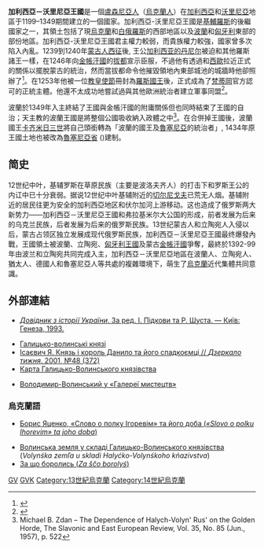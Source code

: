 {{Infobox former country
|native_name                     = Галицько-Волинське королівство
|conventional_long_name          = 加利西亞－沃里尼亞
|common_name                     = 加利西亞－沃里尼亞
|continent                       = 歐洲
|region                          = 東歐
|year_start                      = 1199年
|year_end                        = 1349年
|date_start                      =
|date_end                        =
|event_start                     =
|event_end                       =
|p1                              = Principality of Halych
|image_p1                        = [[File:Alex_K_Halych_2.svg|30px]]
|p2                              = Principality of Volyn
|image_p2                        = [[File:Alex_Volhynia.svg|30px]]
|s1                              = 波蘭王國 (1025年–1385年)
|image_s1                         = [[File:Alex_K_Kingdom_of_Poland-flag.svg|30px]]
|s2                              = 立陶宛大公國
|image_s2                        = [[File:Coat_of_Arms_of_Lithuania.svg|30px]]
|image_flag                      = Alex K Halych-Volhynia-flag.svg
|image_coat                      = Alex K Halych-Volhynia.svg
|coa_size                        = 77px
|image_map                       = Kingdom of Galicia Volhynia Rus' Ukraine 1245 1349.jpg
|image_map_caption               = 王國於13-14世紀之版圖 (深綠色)
|religion                        = [[東正教|東正教]]
|capital                         = [[弗拉基米爾-沃倫斯基|弗拉基米爾-沃倫斯基]]、[[海烏姆|海烏姆]]、[[加利奇_(烏克蘭)|加利奇]]、[[利維夫|利維夫]]
|government_type                 = [[君主制|君主制]]
|legislature                     =
|title_leader                    = [[親王|親王]]、[[國王|國王]]
|leader1                         = [[Roman_the_Great|Roman the Great]]
|year_leader1                    = 1199–1205
|leader2                         = [[Daniel_of_Galicia|Daniel of Galicia]]
|year_leader2                    = 1211—1264
|leader3                         = [[Lev_I_of_Galicia|Lev I of Galicia]]
|year_leader3                    = 1293—1301
|leader4                         = [[Yuri_I_of_Galicia|Yuri I of Galicia]]
|year_leader4                    = 1301—1308
|leader5                         = [[Andrew_of_Galicia|Andrew of Galicia]] і<br /> [[Lev_II_of_Galicia|Lev II of Galicia]]
|year_leader5                    = 1308—1323
|leader6                         = [[Bolesław_Jerzy_of_Mazovia|Yuri II]]
|year_leader6                    = 1323—1340
|leader7                         = [[Liubartas|Lubart-Dmitry Giedyminowicz]]
|year_leader7                    = 1340—1349
|year_deputy1                    =
|common_languages                = [[古東斯拉夫語|古東斯拉夫語]]
|currency                        =
}}
'''加利西亞－沃里尼亞王國'''是一個[[盧森尼亞人|盧森尼亞人]]（[[烏克蘭人|烏克蘭人]]）在[[加利西亞_(東歐)|加利西亞]]和[[沃里尼亞|沃里尼亞]]地區于1199–1349期間建立的一個國家。加利西亞-沃里尼亞王國是[[基輔羅斯|基輔羅斯]]的後繼國家之一，其領土包括了現[[烏克蘭|烏克蘭]]和[[白俄羅斯|白俄羅斯]]的西部地區以及[[波蘭|波蘭]]和[[匈牙利|匈牙利]]東部的部份地區。加利西亞-沃里尼亞王國君主權力較弱，而貴族權力較強，國家曾多次陷入內亂。1239到1240年[[蒙古征服基辅罗斯|蒙古人西征]]後, 王公[[加利西亚的丹尼尔|加利西亚的丹尼尔]]被迫和其他羅斯諸王一樣，在1246年向[[金帳汗國|金帳汗國]]的[[拔都|拔都]]宣示臣服，不過他有透過和[[西歐|西歐]]拉近正式的關係以擺脫蒙古的統治，然而當拔都命令他摧毀領地內東部城池的城牆時他卻照辦了<ref>{{Cite journal|last=Buchstein|first=Fred|last2=Saunders|first2=J. J.|date=October 2001|title=The History of the Mongol Conquests|url=http://dx.doi.org/10.2307/2677636|journal=The Journal of Military History|volume=65|issue=4|pages=1081|doi=10.2307/2677636|issn=0899-3718}}</ref>。在1253年他被一位[[教皇使節|教皇使節]]冊封為[[羅斯國王|羅斯國王]]後，正式成為了[[梵蒂岡|梵蒂岡]]官方認可的正統主體。他還不太成功地嘗試過與其他歐洲統治者建立軍事同盟<ref>{{Cite web |url=http://www.encyclopediaofukraine.com/display.asp?AddButton=pages%5CG%5CA%5CGalicia6VolhyniaPrincipalityof.htm |title=Principality of Galicia-Volhynia. |access-date=2022-06-07 |archive-date=2016-03-04 |archive-url=https://web.archive.org/web/20160304185446/http://encyclopediaofukraine.com/display.asp?addbutton=pages%5Cg%5Ca%5Cgalicia6volhyniaprincipalityof.htm }}</ref>。

波蘭於1349年入主終結了王國與金帳汗國的附庸關係但也同時結束了王國的自治；天主教的波蘭王國是將整個公國吸收納入政體之中<ref name="Michael B 1957 p. 522">Michael B. Zdan – The Dependence of Halych-Volyn' Rus' on the Golden Horde, The Slavonic and East European Review, Vol. 35, No. 85 (Jun., 1957), p. 522</ref>。在合併掉王國後，波蘭國王[[卡齐米日三世|卡齐米日三世]]將自己頭銜轉為「波蘭的國王及[[魯塞尼亞|魯塞尼亞]]的統治者」, 1434年原王國土地也被改為[[魯塞尼亞省|魯塞尼亞省]] ({{lang-la|Palatinatus Russiae}})建制。

==简史==
12世纪中叶，基辅罗斯在草原民族（主要是波洛夫齐人）的打击下和罗斯王公的内讧中已十分衰弱。据说12世纪中叶基辅附近的[[切尔尼戈夫|切尔尼戈夫]]已荒无人烟。基辅附近的居民往更为安全的加利西亞地区和伏尔加河上游移动。这也造成了俄罗斯两大新势力——加利西亞－沃里尼亞王國和弗拉基米尔大公国的形成，前者发展为后来的乌克兰民族，后者发展为后来的俄罗斯民族。13世纪蒙古人和立陶宛人入侵以后，蒙古占领区独立发展成现代俄罗斯民族，加利西亞－沃里尼亞王國最终爆發內戰，王國領土被波蘭、立陶宛、[[匈牙利王國|匈牙利王國]]及蒙古[[金帳汗國|金帳汗國]]爭奪，最終於1392-99年由波兰和立陶宛共同完成入主，加利西亞－沃里尼亞地區在波蘭人、立陶宛人、猶太人、德國人和魯塞尼亞人等共處的複雜環境下，萌生了[[烏克蘭|烏克蘭]]近代集體共同意識。

== 外部連結 ==
{{Commons category|Halych-Volhynia}}
* [http://history.franko.lviv.ua/dovidnyk.htm ''Довідник з історії України''. За ред. І. Підкови та Р. Шуста. — Київ: Генеза, 1993.]
{{Wayback|url=http://history.franko.lviv.ua/dovidnyk.htm |date=20090410032820 }}
* [https://web.archive.org/web/20090925020925/http://www.ukrnationalfront.netfirms.com/prav-gvk.htm Галицько-волинські князі]
* [https://web.archive.org/web/20081209023156/http://www.dt.ua/3000/3150/33129/ Ісаєвич Я. Князь і король Данило та його спадкоємці // ''Дзеркало тижня''. 2001, №48 (372)]
* [http://litopys.org.ua/krypgvol/gvol.gif Карта Галицько-Волинського князівства]
{{Wayback|url=http://litopys.org.ua/krypgvol/gvol.gif |date=20120121211151 }}
* [https://web.archive.org/web/20110211181224/http://art.lutsk.ua/art/volvol/index.shtml Володимир-Волинський у «Галереї мистецтв»]

=== 烏克蘭語 ===
* [http://litopys.org.ua/slovoyan/yatzenko1.htm Борис Яценко, «Слово о полку Ігоревім» та його доба (''«Slovo o polku Ihorevim» ta joho doba'')]
{{Wayback|url=http://litopys.org.ua/slovoyan/yatzenko1.htm |date=20120304150209 }}
* [https://web.archive.org/web/20070210004318/http://revolution.allbest.ru/history/00003359_6.html Волинська земля у складі Галицько-Волинського князівства] (''Volynśka zemľa u skladi Halyćko-Volynśkoho kńazivstva'')
* [http://www.kontrakty.com.ua/show/ukr/rubrik_main/03200515.html За що боролись (''Za ščo borolyś'')]
{{Wayback|url=http://www.kontrakty.com.ua/show/ukr/rubrik_main/03200515.html |date=20090711180047 }}

{{Authority control}}	
{{基辅罗斯的诸侯国}}
[[Category:烏克蘭歷史|GV]]
[[Category:王國|GVK]]
[[Category:13世紀烏克蘭|Category:13世紀烏克蘭]]
[[Category:14世紀烏克蘭|Category:14世紀烏克蘭]]